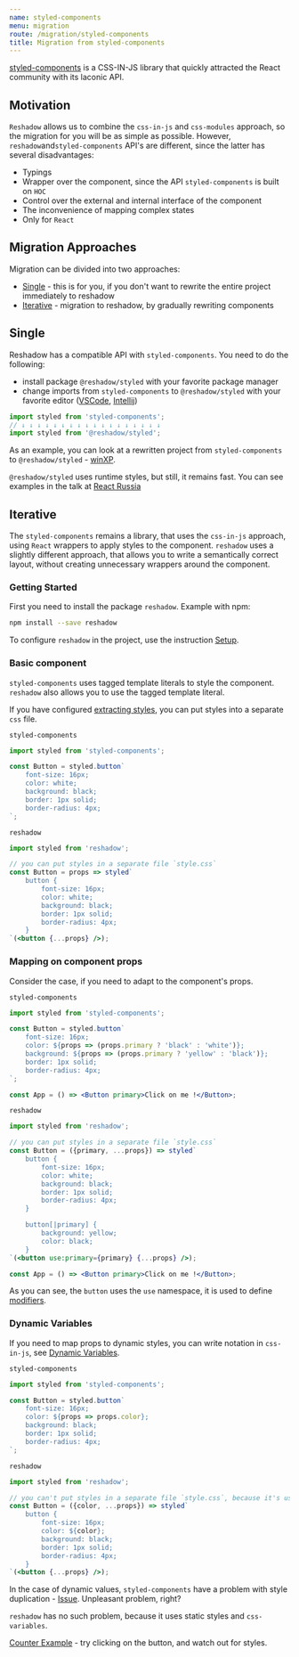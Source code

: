 ```yaml
---
name: styled-components
menu: migration
route: /migration/styled-components
title: Migration from styled-components
---
```


[styled-components](https://github.com/styled-components/styled-components) is a CSS-IN-JS library that quickly attracted the React community with its laconic API.

## Motivation

`Reshadow` allows us to combine the `css-in-js` and `css-modules` approach, so the migration for you will be as simple as possible.
However, `reshadow`and`styled-components` API's are different, since the latter has several disadvantages:

-   Typings
-   Wrapper over the component, since the API `styled-components` is built on `HOC`
-   Control over the external and internal interface of the component
-   The inconvenience of mapping complex states
-   Only for `React`

## Migration Approaches

Migration can be divided into two approaches:

-   [Single](#single) - this is for you, if you don't want to rewrite the entire project immediately to reshadow
-   [Iterative](#iterative) - migration to reshadow, by gradually rewriting components

## Single

Reshadow has a compatible API with `styled-components`. You need to do the following:

-   install package `@reshadow/styled` with your favorite package manager
-   change imports from `styled-components` to `@reshadow/styled` with your favorite editor ([VSCode](https://code.visualstudio.com/docs/editor/codebasics#_search-and-replace), [Intellij](https://www.jetbrains.com/help/webstorm/tutorial-finding-and-replacing-text-using-regular-expressions.html#Tutorial_Finding_and_Replacing_Text_Using_Regular_Expressions.xml))

```js
import styled from 'styled-components';
// ↓ ↓ ↓ ↓ ↓ ↓ ↓ ↓ ↓ ↓ ↓ ↓ ↓ ↓ ↓ ↓ ↓ ↓
import styled from '@reshadow/styled';
```

As an example, you can look at a rewritten project from `styled-components` to `@reshadow/styled` - [winXP](https://github.com/ShizukuIchi/winXP/commit/dcc79422bb85b6f140c40ec9b43b9b42c3ec166a).

`@reshadow/styled` uses runtime styles, but still, it remains fast.
You can see examples in the talk at [React Russia](https://youtu.be/edcRISVmMxY?t=1738)

## Iterative

The `styled-components` remains a library, that uses the `css-in-js` approach, using `React` wrappers to apply styles to the component.
`reshadow` uses a slightly different approach, that allows you to write a semantically correct layout, without creating unnecessary wrappers around the component.

### Getting Started

First you need to install the package `reshadow`. Example with npm:

```bash
npm install --save reshadow
```

To configure `reshadow` in the project, use the instruction [Setup](/setup).

### Basic component

`styled-components` uses tagged template literals to style the component. `reshadow` also allows you to use the tagged template literal.

If you have configured [extracting styles](/setup#webpack), you can put styles into a separate `css` file.

`styled-components`

```js
import styled from 'styled-components';

const Button = styled.button`
    font-size: 16px;
    color: white;
    background: black;
    border: 1px solid;
    border-radius: 4px;
`;
```

`reshadow`

```jsx
import styled from 'reshadow';

// you can put styles in a separate file `style.css`
const Button = props => styled`
    button {
        font-size: 16px;
        color: white;
        background: black;
        border: 1px solid;
        border-radius: 4px;
    }
`(<button {...props} />);
```

### Mapping on component props

Consider the case, if you need to adapt to the component's props.

`styled-components`

```jsx
import styled from 'styled-components';

const Button = styled.button`
    font-size: 16px;
    color: ${props => (props.primary ? 'black' : 'white')};
    background: ${props => (props.primary ? 'yellow' : 'black')};
    border: 1px solid;
    border-radius: 4px;
`;

const App = () => <Button primary>Click on me !</Button>;
```

`reshadow`

```jsx
import styled from 'reshadow';

// you can put styles in a separate file `style.css`
const Button = ({primary, ...props}) => styled`
    button {
        font-size: 16px;
        color: white;
        background: black;
        border: 1px solid;
        border-radius: 4px;
    }

    button[|primary] {
        background: yellow;
        color: black;
    }
`(<button use:primary={primary} {...props} />);

const App = () => <Button primary>Click on me !</Button>;
```

As you can see, the `button` uses the `use` namespace, it is used to define [modifiers](/concepts#props-and-modifiers).

### Dynamic Variables

If you need to map props to dynamic styles, you can write notation in `css-in-js`, see [Dynamic Variables](/usage/css-in-js#dynamic-variables).

`styled-components`

```jsx
import styled from 'styled-components';

const Button = styled.button`
    font-size: 16px;
    color: ${props => props.color};
    background: black;
    border: 1px solid;
    border-radius: 4px;
`;
```

`reshadow`

```jsx
import styled from 'reshadow';

// you can't put styles in a separate file `style.css`, because it's using dynamic variables
const Button = ({color, ...props}) => styled`
    button {
        font-size: 16px;
        color: ${color};
        background: black;
        border: 1px solid;
        border-radius: 4px;
    }
`(<button {...props} />);
```

In the case of dynamic values, `styled-components` have a problem with style duplication - [Issue](https://github.com/styled-components/styled-components/issues/1431#issuecomment-358097912).
Unpleasant problem, right?

`reshadow` has no such problem, because it uses static styles and `css-variables`.

[Counter Example](https://codesandbox.io/s/reshadow-counter-1ev7b) - try clicking on the button, and watch out for styles.
